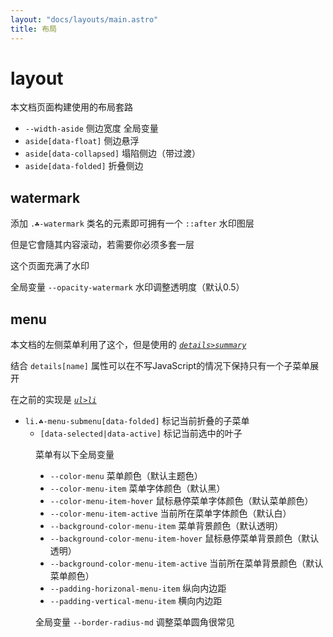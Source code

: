 ```yaml
---
layout: "docs/layouts/main.astro"
title: 布局
---
```



# layout

本文档页面构建使用的布局套路

<Layouts />

- `--width-aside` 侧边宽度 全局变量
- `aside[data-float]` 侧边悬浮
- `aside[data-collapsed]` 塌陷侧边（带过渡）
- `aside[data-folded]` 折叠侧边


## watermark

添加 `.☘-watermark` 类名的元素即可拥有一个 `::after` 水印图层

但是它會隨其内容滚动，若需要你必须多套一层

这个页面充满了水印

全局变量 `--opacity-watermark` 水印调整透明度（默认0.5）


## menu

本文档的左侧菜单利用了这个，但是使用的 [_`details>summary`_](https://github.com/nanarino/stylus/blob/main/docs/components/menu/summary.astro)

结合 `details[name]` 属性可以在不写JavaScript的情况下保持只有一个子菜单展开

在之前的实现是 [_`ul>li`_](https://github.com/nanarino/stylus/blob/main/docs/components/menu/list.astro)

- `li.☘-menu-submenu[data-folded]` 标记当前折叠的子菜单
    - `[data-selected|data-active]` 标记当前选中的叶子

<Menu />


菜单有以下全局变量

- `--color-menu` 菜单颜色（默认主题色）
- `--color-menu-item` 菜单字体颜色（默认黑）
- `--color-menu-item-hover` 鼠标悬停菜单字体颜色（默认菜单颜色）
- `--color-menu-item-active` 当前所在菜单字体颜色（默认白）
- `--background-color-menu-item` 菜单背景颜色（默认透明）
- `--background-color-menu-item-hover` 鼠标悬停菜单背景颜色（默认透明）
- `--background-color-menu-item-active` 当前所在菜单背景颜色（默认菜单颜色）
- `--padding-horizonal-menu-item` 纵向内边距
- `--padding-vertical-menu-item` 横向内边距

全局变量 `--border-radius-md` 调整菜单圆角很常见
